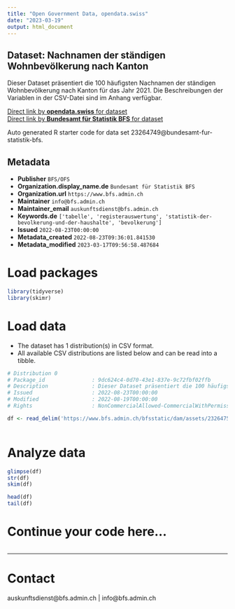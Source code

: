 ```yaml
---
title: "Open Government Data, opendata.swiss"
date: "2023-03-19"
output: html_document
---
```


## Dataset: Nachnamen der ständigen Wohnbevölkerung nach Kanton

Dieser Dataset präsentiert die 100 häufigsten Nachnamen der ständigen Wohnbevölkerung nach Kanton für das Jahr 2021. Die Beschreibungen der Variablen in der CSV-Datei sind im Anhang verfügbar.

[Direct link by **opendata.swiss** for dataset](https://opendata.swiss/de/dataset/nachnamen-der-standigen-wohnbevolkerung-nach-kanton)<br>
[Direct link by **Bundesamt für Statistik BFS** for dataset](https://www.bfs.admin.ch/asset/de/ts-x-01.04.00.14)

Auto generated R starter code for data set 23264749@bundesamt-fur-statistik-bfs.

## Metadata

- **Publisher** `BFS/OFS`
- **Organization.display_name.de** `Bundesamt für Statistik BFS`
- **Organization.url** `https://www.bfs.admin.ch`
- **Maintainer** `info@bfs.admin.ch`
- **Maintainer_email** `auskunftsdienst@bfs.admin.ch`
- **Keywords.de** `['tabelle', 'registerauswertung', 'statistik-der-bevolkerung-und-der-haushalte', 'bevolkerung']`
- **Issued** `2022-08-23T00:00:00`
- **Metadata_created** `2022-08-23T09:36:01.841530`
- **Metadata_modified** `2023-03-17T09:56:58.487684`


# Load packages

```r

library(tidyverse)
library(skimr)

```

# Load data

-   The dataset has 1 distribution(s) in CSV format.
-   All available CSV distributions are listed below and can be read into a tibble.

```r

# Distribution 0
# Package_id               : 9dc624c4-0d70-43e1-837e-9c72fbf02ffb
# Description              : Dieser Dataset präsentiert die 100 häufigsten Nachnamen der ständigen Wohnbevölkerung nach Kanton für das Jahr 2021. Die Beschreibungen der Variablen in der CSV-Datei sind im Anhang verfügbar.
# Issued                   : 2022-08-23T00:00:00
# Modified                 : 2022-08-19T00:00:00
# Rights                   : NonCommercialAllowed-CommercialWithPermission-ReferenceRequired

df <- read_delim('https://www.bfs.admin.ch/bfsstatic/dam/assets/23264751/master')



```

# Analyze data

```r

glimpse(df)
str(df)
skim(df)

head(df)
tail(df)

```

# Continue your code here...

```r

```

------------------------------------------------------------------------

# Contact

auskunftsdienst@bfs.admin.ch | info@bfs.admin.ch
